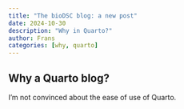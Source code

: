 ```yaml
---
title: "The bioDSC blog: a new post"
date: 2024-10-30
description: "Why in Quarto?"
author: Frans
categories: [why, quarto]
---
```


## Why a Quarto blog?

I'm not convinced about the ease of use of Quarto. 
